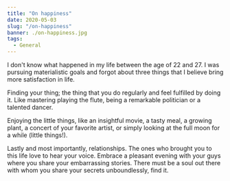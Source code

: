```yaml
---
title: "On happiness"
date: 2020-05-03
slug: "/on-happiness"
banner: ./on-happiness.jpg
tags:
  - General
---
```


I don't know what happened in my life between the age of 22 and 27. I was pursuing materialistic goals and forgot about three things that I believe bring more satisfaction in life.

Finding your thing; the thing that you do regularly and feel fulfilled by doing it. Like mastering playing the flute, being a remarkable politician or a talented dancer.

Enjoying the little things, like an insightful movie, a tasty meal, a growing plant, a concert of your favorite artist, or simply looking at the full moon for a while (little things!).

Lastly and most importantly, relationships. The ones who brought you to this life love to hear your voice. Embrace a pleasant evening with your guys where you share your embarrassing stories. There must be a soul out there with whom you share your secrets unboundlessly, find it.
